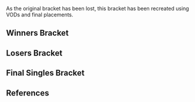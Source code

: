 {{DISPLAYTITLE:Winter Game Fest VI: ''Melee'' Singles Bracket}}{{SetGame|melee}}
{{tabs static
|name1=Overview
|link1=Winter Game Fest/VI/Melee
|name2=Singles Bracket
|link2=Winter Game Fest/VI/Melee/Singles Bracket
|name3=Doubles Bracket
|link3=Winter Game Fest/VI/Melee/Doubles Bracket
|This=2
}}
As the original bracket has been lost, this bracket has been recreated using VODs and final placements.
==Winners Bracket==
{{32DEWBracketA
|tourneylink=Winter Game Fest/VI/Melee
|tourneyname=Winter Game Fest VI

|r1m1p1= |r1m1p1flag= |r1m1p1score= |r1m1win=
|r1m1p2= |r1m1p2flag= |r1m1p2score=

|r1m2p1=Eddy Mexico |r1m2p1flag=mx |r1m2p1score=2 |r1m2win=1
|r1m2p2=SideFX |r1m2p2flag=us |r1m2p2score=0
|r1m2p1char1=luigi |r1m2p2char1=ic |r1m2p1stock1=3 |r1m2p2stock1=0 |r1m2win1=1 |r1m2stage1=Dream Land
|r1m2p1char2=luigi |r1m2p2char2=ic |r1m2p1stock2=2 |r1m2p2stock2=0 |r1m2win2=1 |r1m2stage2=Yoshi's Story
|r1m2date=January 23, 2011
|r1m2details={{BracketMatchDetails|reddit=|comment=|vod=https://youtu.be/d-jC2OFOwXc}}

|r1m3p1= |r1m3p1flag= |r1m3p1score= |r1m3win=
|r1m3p2= |r1m3p2flag= |r1m3p2score=
|r1m4p1= |r1m4p1flag= |r1m4p1score= |r1m4win=
|r1m4p2= |r1m4p2flag= |r1m4p2score=

|r1m5p1=Zhu |r1m5p1flag=us |r1m5p1score=2 |r1m5win=1
|r1m5p2=PBS |r1m5p2flag= |r1m5p2score=0
|r1m5p1char1=falco |r1m5p2char1=sheik |r1m5p1stock1=4 |r1m5p2stock1=0 |r1m5win1=1 |r1m5stage1=Battlefield
|r1m5p1char2=falco |r1m5p2char2=sheik |r1m5p1stock2=2 |r1m5p2stock2=0 |r1m5win2=1 |r1m5stage2=Yoshi's Story
|r1m5date=January 23, 2011
|r1m5details={{BracketMatchDetails|reddit=|comment=|vod=https://youtu.be/0Hq0fJGKufo}}

|r1m6p1= |r1m6p1flag= |r1m6p1score= |r1m6win=
|r1m6p2= |r1m6p2flag= |r1m6p2score=
|r1m7p1= |r1m7p1flag= |r1m7p1score= |r1m7win=
|r1m7p2= |r1m7p2flag= |r1m7p2score=
|r1m8p1= |r1m8p1flag= |r1m8p1score= |r1m8win=
|r1m8p2= |r1m8p2flag= |r1m8p2score=

|r1m9p1= |r1m9p1flag= |r1m9p1score= |r1m9win=
|r1m9p2= |r1m9p2flag= |r1m9p2score=
|r1m10p1= |r1m10p1flag= |r1m10p1score= |r1m10win=
|r1m10p2= |r1m10p2flag= |r1m10p2score=

|r1m11p1=Shroomed |r1m11p1flag=us |r1m11p1score=2 |r1m11win=1
|r1m11p2=Rickety |r1m11p2flag= |r1m11p2score=0
|r1m11p1char1=doc |r1m11p2char1=sheik |r1m11p1stock1=2 |r1m11p2stock1=0 |r1m11win1=1 |r1m11stage1=Battlefield
|r1m11p1char2=fox |r1m11p2char2=sheik |r1m11p1stock2=3 |r1m11p2stock2=0 |r1m11win2=1 |r1m11stage2=Kongo Jungle
|r1m11date=January 23, 2011
|r1m11details={{BracketMatchDetails|reddit=|comment=|vod=https://youtu.be/mbr9ITRJpks}}

|r1m12p1=MacD |r1m12p1flag=us |r1m12p1score=2 |r1m12win=1
|r1m12p2=Maple |r1m12p2flag= |r1m12p2score=0
|r1m12p1char1=peach |r1m12p2char1=sheik |r1m12p1stock1=2 |r1m12p2stock1=0 |r1m12win1=1 |r1m12stage1=Battlefield
|r1m12p1char2=peach |r1m12p2char2=sheik |r1m12p1stock2=1 |r1m12p2stock2=0 |r1m12win2=1 |r1m12stage2=Pokémon Stadium
|r1m12date=January 23, 2011
|r1m12details={{BracketMatchDetails|reddit=|comment=|vod=https://youtu.be/rglTCE8VgYE}}

|r1m13p1= |r1m13p1flag= |r1m13p1score= |r1m13win=
|r1m13p2= |r1m13p2flag= |r1m13p2score=
|r1m14p1= |r1m14p1flag= |r1m14p1score= |r1m14win=
|r1m14p2= |r1m14p2flag= |r1m14p2score=
|r1m15p1= |r1m15p1flag= |r1m15p1score= |r1m15win=
|r1m15p2= |r1m15p2flag= |r1m15p2score=

|r1m16p1=HugS |r1m16p1flag=us |r1m16p1score=2 |r1m16win=1
|r1m16p2=Scar |r1m16p2flag=us |r1m16p2score=0
|r1m16p1char1=samus |r1m16p2char1=cf |r1m16p1stock1=3 |r1m16p2stock1=0 |r1m16win1=1 |r1m16stage1=Battlefield
|r1m16p1char2=samus |r1m16p2char2=cf |r1m16p1stock2=1 |r1m16p2stock2=0 |r1m16win2=1 |r1m16stage2=Battlefield
|r1m16date=January 23, 2011
|r1m16details={{BracketMatchDetails|reddit=|comment=|vod=https://youtu.be/nt7KO4vEYRU}}

<!-- Ro16 -->
|r2m1p1=Mango |r2m1p1flag=us |r2m1p1score=2
|r2m1p2=Eddy Mexico |r2m1p2flag=mx |r2m1p2score=0
|r2m1win=1
|r2m1p1char1=cf |r2m1p2char1=luigi |r2m1p1stock1=2 |r2m1p2stock1=0 |r2m1win1=1 |r2m1stage1=Battlefield
|r2m1p1char2=cf |r2m1p2char2=luigi |r2m1p1stock2=2 |r2m1p2stock2=0 |r2m1win2=1 |r2m1stage2=Brinstar
|r2m1date=January 23, 2011
|r2m1details={{BracketMatchDetails|reddit=|comment=|vod=https://youtu.be/5vR_CkeyqwE}}

|r2m2p1= |r2m2p1flag= |r2m2p1score=
|r2m2p2= |r2m2p2flag= |r2m2p2score=
|r2m2win=

|r2m3p1=Zhu |r2m3p1flag=us |r2m3p1score={{win}}
|r2m3p2= |r2m3p2flag= |r2m3p2score=
|r2m3win=1

|r2m4p1=Lucky |r2m4p1flag=us |r2m4p1score=2
|r2m4p2=Westballz |r2m4p2flag=us |r2m4p2score=1
|r2m4win=1
|r2m4p1char1=fox |r2m4p2char1=falco |r2m4p1stock1=1 |r2m4p2stock1=0 |r2m4win1=1 |r2m4stage1=Dream Land
|r2m4p1char2=fox |r2m4p2char2=falco |r2m4p1stock2=0 |r2m4p2stock2=1 |r2m4win2=2 |r2m4stage2=Dream Land
|r2m4p1char3=fox |r2m4p2char3=falco |r2m4p1stock3=2 |r2m4p2stock3=0 |r2m4win3=1 |r2m4stage3=Pokémon Stadium
|r2m4date=January 23, 2011
|r2m4details={{BracketMatchDetails|reddit=|comment=|vod=https://youtu.be/o3d1uEaiYO0}}

|r2m5p1= |r2m5p1flag= |r2m5p1score=
|r2m5p2= |r2m5p2flag= |r2m5p2score=
|r2m5win=

|r2m6p1=Shroomed |r2m6p1flag=us |r2m6p1score=2
|r2m6p2=MacD |r2m6p2flag=us |r2m6p2score=1
|r2m6win=1
|r2m6p1char1=doc |r2m6p2char1=peach |r2m6p1stock1=0 |r2m6p2stock1=1 |r2m6win1=2 |r2m6stage1=Battlefield
|r2m6p1char2=doc |r2m6p2char2=peach |r2m6p1stock2=1 |r2m6p2stock2=0 |r2m6win2=1 |r2m6stage2=Yoshi's Story
|r2m6p1char3=doc |r2m6p2char3=peach |r2m6p1stock3=1 |r2m6p2stock3=0 |r2m6win3=1 |r2m6stage3=Brinstar
|r2m6date=January 23, 2011
|r2m6details={{BracketMatchDetails|reddit=|comment=|vod=https://youtu.be/GFhoA74LzIQ}}

|r2m7p1=Mew2King |r2m7p1flag=us |r2m7p1score={{win}}
|r2m7p2=DEHF |r2m7p2flag=us |r2m7p2score=
|r2m7win=1
|r2m7date=January 23, 2011
|r2m7details={{BracketMatchDetails|reddit=|comment=<ref>https://twitter.com/WinterGameFest6/status/29369172089643010</ref>|vod=}}

|r2m8p1= |r2m8p1flag= |r2m8p1score=
|r2m8p2=HugS |r2m8p2flag=us |r2m8p2score={{win}}
|r2m8win=2

<!-- QUARTERFINALS -->
|r3m1p1=Mango |r3m1p1flag=us |r3m1p1score={{win}}
|r3m1p2=Fly Amanita |r3m1p2flag=us |r3m1p2score=
|r3m1win=1

|r3m2p1=Zhu |r3m2p1flag=us |r3m2p1score=2
|r3m2p2=Lucky |r3m2p2flag=us |r3m2p2score=0
|r3m2win=1
|r3m2p1char1=falco |r3m2p2char1=fox |r3m2p1stock1=3 |r3m2p2stock1=0 |r3m2win1=1 |r3m2stage1=Battlefield
|r3m2p1char2=falco |r3m2p2char2=fox |r3m2p1stock2=1 |r3m2p2stock2=0 |r3m2win2=1 |r3m2stage2=Pokémon Stadium
|r3m2date=January 23, 2011
|r3m2details={{BracketMatchDetails|reddit=|comment=|vod=https://youtu.be/EPPo2FcGIfw}}

|r3m3p1=Dr. Peepee |r3m3p1flag=us |r3m3p1score=2
|r3m3p2=Shroomed |r3m3p2flag=us |r3m3p2score=0
|r3m3win=1
|r3m3p1char1=falco |r3m3p2char1=doc |r3m3p1stock1=3 |r3m3p2stock1=0 |r3m3win1=1 |r3m3stage1=Dream Land
|r3m3p1char2=falco |r3m3p2char2=doc |r3m3p1stock2=3 |r3m3p2stock2=0 |r3m3win2=1 |r3m3stage2=Final Destination
|r3m3date=January 23, 2011
|r3m3details={{BracketMatchDetails|reddit=|comment=<ref>https://smashboards.com/threads/winter-game-fest-vi-official-results.296278/page-4#post-12058988</ref>|vod=https://youtu.be/LVYLwkdxrQ0}}

|r3m4p1=Mew2King |r3m4p1flag=us |r3m4p1score=2
|r3m4p2=HugS |r3m4p2flag=us |r3m4p2score=0
|r3m4win=1
|r3m4p1char1=sheik |r3m4p2char1=samus |r3m4p1stock1=3 |r3m4p2stock1=0 |r3m4win1=1 |r3m4stage1=Fountain of Dreams
|r3m4p1char2=sheik |r3m4p2char2=samus |r3m4p1stock2=2 |r3m4p2stock2=0 |r3m4win2=1 |r3m4stage2=Dream Land
|r3m4date=January 23, 2011
|r3m4details={{BracketMatchDetails|reddit=|comment=|vod=https://youtu.be/oGcv0QtumUY}}

<!-- SEMIFINALS -->
|r4m1p1=Mango |r4m1p1flag=us |r4m1p1score={{win}}
|r4m1p2=Zhu |r4m1p2flag=us |r4m1p2score=
|r4m1win=1
|r4m1date=January 23, 2011
|r4m1details={{BracketMatchDetails|reddit=|comment=<ref>https://twitter.com/WinterGameFest6/status/29391136581746688</ref>|vod=}}

|r4m2p1=Dr. Peepee |r4m2p1flag=us |r4m2p1score=3
|r4m2p2=Mew2King |r4m2p2flag=us |r4m2p2score=0
|r4m2win=1
|r4m2p1char1=falco |r4m2p2char1=marth |r4m2p1stock1=2 |r4m2p2stock1=0 |r4m2win1=1 |r4m2stage1=Yoshi's Story
|r4m2p1char2=falco |r4m2p2char2=sheik |r4m2p1stock2=4 |r4m2p2stock2=0 |r4m2win2=1 |r4m2stage2=Fountain of Dreams
|r4m2p1char3=falco |r4m2p2char3=marth |r4m2p1stock3=2 |r4m2p2stock3=0 |r4m2win3=1 |r4m2stage3=Fountain of Dreams
|r4m2date=January 23, 2011
|r4m2details={{BracketMatchDetails|reddit=|comment=|vod=https://youtu.be/D4m66qcF31Y}}
}}

==Losers Bracket==
{{32DELBracketSmwA
|tourneylink=Winter Game Fest/VI/Melee
|tourneyname=Winter Game Fest VI
|l1placement=25-32
|l2placement=17-24
|l3placement=13-16
|l4placement=9-12
|l5placement=7-8
|l6placement=5-6

|l1m1p1= |l1m1p1flag= |l1m1p1score= |l1m1win=
|l1m1p2= |l1m1p2flag= |l1m1p2score=

|l1m2p1=Bimbo Mexico |l1m2p1flag=mx |l1m2p1score= |l1m2win=2
|l1m2p2=Stabbedbyahero |l1m2p2flag=us |l1m2p2score={{win}}
|l1m2date=January 23, 2011
|l1m2details={{BracketMatchDetails|reddit=|comment=<ref>https://twitter.com/WinterGameFest6/status/29369147917860864</ref>|vod=}}

|l1m3p1=Maple |l1m3p1flag= |l1m3p1score={{win}} |l1m3win=1
|l1m3p2=MogX |l1m3p2flag= |l1m3p2score=
|l1m3date=January 23, 2011
|l1m3details={{BracketMatchDetails|reddit=|comment=<ref>https://twitter.com/WinterGameFest6/status/29369329686417408</ref>|vod=}}

|l1m4p1= |l1m4p1flag= |l1m4p1score= |l1m4win=
|l1m4p2= |l1m4p2flag= |l1m4p2score=

|l1m5p1= |l1m5p1flag= |l1m5p1score= |l1m5win=
|l1m5p2= |l1m5p2flag= |l1m5p2score=
|l1m6p1= |l1m6p1flag= |l1m6p1score= |l1m6win=
|l1m6p2= |l1m6p2flag= |l1m6p2score=
|l1m7p1= |l1m7p1flag= |l1m7p1score= |l1m7win=
|l1m7p2= |l1m7p2flag= |l1m7p2score=
|l1m8p1= |l1m8p1flag= |l1m8p1score= |l1m8win=
|l1m8p2= |l1m8p2flag= |l1m8p2score=

|l2m1p1= |l2m1p1flag= |l2m1p1score= |l2m1win=
|l2m1p2= |l2m1p2flag= |l2m1p2score=

|l2m2p1=Westballz |l2m2p1flag=us |l2m2p1score= |l2m2win=2
|l2m2p2=Stabbedbyahero |l2m2p2flag=us |l2m2p2score={{win}}
|l2m2date=January 23, 2011
|l2m2details={{BracketMatchDetails|reddit=|comment=<ref>https://twitter.com/WinterGameFest6/status/29369151764041729</ref>|vod=}}

|l2m3p1=Eddy Mexico |l2m3p1flag=mx |l2m3p1score={{win}} |l2m3win=1
|l2m3p2=Maple |l2m3p2flag= |l2m3p2score=
|l2m3date=January 23, 2011
|l2m3details={{BracketMatchDetails|reddit=|comment=<ref>https://twitter.com/WinterGameFest6/status/29369338569949185</ref>|vod=}}

|l2m4p1= |l2m4p1flag= |l2m4p1score= |l2m4win=
|l2m4p2= |l2m4p2flag= |l2m4p2score=

|l2m5p1=DEHF |l2m5p1flag=us |l2m5p1score={{win}} |l2m5win=1
|l2m5p2=PBS |l2m5p2flag= |l2m5p2score=
|l2m5date=January 23, 2011
|l2m5details={{BracketMatchDetails|reddit=|comment=<ref>https://twitter.com/WinterGameFest6/status/29369381741928448</ref>|vod=}}

|l2m6p1= |l2m6p1flag= |l2m6p1score= |l2m6win=
|l2m6p2= |l2m6p2flag= |l2m6p2score=
|l2m7p1= |l2m7p1flag= |l2m7p1score= |l2m7win=
|l2m7p2= |l2m7p2flag= |l2m7p2score=
|l2m8p1= |l2m8p1flag= |l2m8p1score= |l2m8win=
|l2m8p2= |l2m8p2flag= |l2m8p2score=

|l3m1p1=Replicate |l3m1p1flag=us |l3m1p1score={{win}}
|l3m1p2=Stabbedbyahero |l3m1p2flag=us |l3m1p2score=
|l3m1win=1

|l3m2p1=Eddy Mexico |l3m2p1flag=mx |l3m2p1score={{win}}
|l3m2p2=S2J |l3m2p2flag=us |l3m2p2score=
|l3m2win=1
|l3m2date=January 23, 2011
|l3m2details={{BracketMatchDetails|reddit=|comment=<ref>https://twitter.com/WinterGameFest6/status/29369343355654145</ref>|vod=}}

|l3m3p1=DEHF |l3m3p1flag=us |l3m3p1score={{win}}
|l3m3p2=Scar |l3m3p2flag=us |l3m3p2score=
|l3m3win=1
|l3m3date=January 23, 2011
|l3m3details={{BracketMatchDetails|reddit=|comment=<ref>https://twitter.com/WinterGameFest6/status/29369385659404288</ref>|vod=}}

|l3m4p1=Lovage |l3m4p1flag=us |l3m4p1score=2
|l3m4p2=MacD |l3m4p2flag=us |l3m4p2score=0
|l3m4win=1
|l3m4p1char1=fox |l3m4p2char1=peach |l3m4p1stock1=2 |l3m4p2stock1=0 |l3m4win1=1 |l3m4stage1=Battlefield
|l3m4p1char2=fox |l3m4p2char2=peach |l3m4p1stock2=1 |l3m4p2stock2=0 |l3m4win2=1 |l3m4stage2=Fountain of Dreams
|l3m4date=January 23, 2011
|l3m4details={{BracketMatchDetails|reddit=|comment=|vod=https://youtu.be/Pil579I29mU}}

<!-- Round 2 -->
|l4m1p1=HugS |l4m1p1flag=us |l4m1p1score=2
|l4m1p2=Replicate |l4m1p2flag=us |l4m1p2score=0
|l4m1win=1
|l4m1p1char1=samus |l4m1p2char1=fox |l4m1p1stock1=1 |l4m1p2stock1=0 |l4m1win1=1 |l4m1stage1=Fountain of Dreams
|l4m1p1char2=samus |l4m1p2char2=fox |l4m1p1stock2=2 |l4m1p2stock2=0 |l4m1win2=1 |l4m1stage2=Pokémon Stadium
|l4m1date=January 23, 2011
|l4m1details={{BracketMatchDetails|reddit=|comment=<ref>https://twitter.com/WinterGameFest6/status/29369198253707264</ref>|vod=https://youtu.be/zDxhhMKIJP8}}

|l4m2p1=Shroomed |l4m2p1flag=us |l4m2p1score=2
|l4m2p2=Eddy Mexico |l4m2p2flag=mx |l4m2p2score=0
|l4m2win=1
|l4m2p1char1=doc |l4m2p2char1=luigi |l4m2p1stock1=2 |l4m2p2stock1=0 |l4m2win1=1 |l4m2stage1=Final Destination
|l4m2p1char2=doc |l4m2p2char2=luigi |l4m2p1stock2=1 |l4m2p2stock2=0 |l4m2win2=1 |l4m2stage2=Dream Land
|l4m2date=January 23, 2011
|l4m2details={{BracketMatchDetails|reddit=|comment=|vod=https://www.youtube.com/watch?v=B7I7DFYj2-I}}

|l4m3p1=Lucky |l4m3p1flag=us |l4m3p1score=
|l4m3p2=DEHF |l4m3p2flag=us |l4m3p2score={{win}}
|l4m3win=2
|l4m3date=January 23, 2011
|l4m3details={{BracketMatchDetails|reddit=|comment=<ref>https://twitter.com/WinterGameFest6/status/29369387815280640</ref>|vod=}}

|l4m4p1=Fly Amanita |l4m4p1flag=us |l4m4p1score={{win}}
|l4m4p2=Lovage |l4m4p2flag=us |l4m4p2score=
|l4m4win=1
|l4m4date=January 23, 2011
|l4m4details={{BracketMatchDetails|reddit=|comment=<ref>https://twitter.com/WinterGameFest6/status/29369374137651200</ref>|vod=}}

<!-- Round 3 -->
|l5m1p1=HugS |l5m1p1flag=us |l5m1p1score=3
|l5m1p2=Shroomed |l5m1p2flag=us |l5m1p2score=2
|l5m1win=1
|l5m1p1char1=samus |l5m1p2char1=doc |l5m1p1stock1=2 |l5m1p2stock1=0 |l5m1win1=1 |l5m1stage1=Battlefield
|l5m1p1char2=samus |l5m1p2char2=doc |l5m1p1stock2=0 |l5m1p2stock2=2 |l5m1win2=2 |l5m1stage2=Yoshi's Story
|l5m1p1char3=samus |l5m1p2char3=doc |l5m1p1stock3=0 |l5m1p2stock3=2 |l5m1win3=2 |l5m1stage3=Fountain of Dreams
|l5m1p1char4=samus |l5m1p2char4=doc |l5m1p1stock4=2 |l5m1p2stock4=0 |l5m1win4=1 |l5m1stage4=Yoshi's Story
|l5m1p1char5=samus |l5m1p2char5=doc |l5m1p1stock5=1 |l5m1p2stock5=0 |l5m1win5=1 |l5m1stage5=Yoshi's Story
|l5m1date=January 23, 2011
|l5m1details={{BracketMatchDetails|reddit=|comment=|vod=https://youtu.be/Tf7BtdP5WgY|vod2=https://youtu.be/mAPmuV0VNs0}}

|l5m2p1=DEHF |l5m2p1flag=us |l5m2p1score=
|l5m2p2=Fly Amanita |l5m2p2flag=us |l5m2p2score={{win}}
|l5m2win=2
|l5m2date=January 23, 2011
|l5m2details={{BracketMatchDetails|reddit=|comment=<ref>https://twitter.com/WinterGameFest6/status/29390981434449920</ref>|vod=}}

<!-- Round 4 -->
|l6m1p1=Zhu |l6m1p1flag=us |l6m1p1score={{win}}
|l6m1p2=HugS |l6m1p2flag=us |l6m1p2score=
|l6m1win=1
|l6m1date=January 23, 2011
|l6m1details={{BracketMatchDetails|reddit=|comment=<ref>https://twitter.com/WinterGameFest6/status/29391192080785409</ref>|vod=}}

|l6m2p1=Mew2King |l6m2p1flag=us |l6m2p1score=0
|l6m2p2=Fly Amanita |l6m2p2flag=us |l6m2p2score=3
|l6m2win=2
|l6m2date=January 23, 2011
|l6m2details={{BracketMatchDetails|reddit=|comment=<ref>https://smashboards.com/threads/winter-game-fest-vi-official-results.296278/page-4#post-12056287</ref>|vod=}}
}}
<onlyinclude>
==Final Singles Bracket==
{{DEFinalSmwBracket
|tourneylink=Winter Game Fest/VI/Melee
|tourneyname=Winter Game Fest VI
|l1placement=4
|r2placement=3
|r3loserplacement=2
|r3winnerplacement=1
|export_score=true
|column-width=195

<!-- FROM WINNERS -->
|r1m1p1=Mango |r1m1p1flag=us |r1m1p1score=2
|r1m1p2=Dr. Peepee |r1m1p2flag=us |r1m1p2score=3
|r1m1win=2
|r1m1p1char1=cf |r1m1p2char1=falco |r1m1p1stock1=1 |r1m1p2stock1=0 |r1m1win1=1 |r1m1stage1=Final Destination
|r1m1p1char2=cf |r1m1p2char2=falco |r1m1p1stock2=2 |r1m1p2stock2=0 |r1m1win2=1 |r1m1stage2=Final Destination
|r1m1p1char3=cf |r1m1p2char3=falco |r1m1p1stock3=0 |r1m1p2stock3=3 |r1m1win3=2 |r1m1stage3=Final Destination
|r1m1p1char4=cf |r1m1p2char4=falco |r1m1p1stock4=0 |r1m1p2stock4=3 |r1m1win4=2 |r1m1stage4=Dream Land
|r1m1p1char5=cf |r1m1p2char5=falco |r1m1p1stock5=0 |r1m1p2stock5=3 |r1m1win5=2 |r1m1stage5=Pokémon Stadium
|r1m1date=January 23, 2011
|r1m1details={{BracketMatchDetails|reddit=|comment=|vod=https://youtu.be/1aVvRwy0q9g}}

<!-- FROM LOSERS -->
|l1m1p1=Zhu |l1m1p1flag=us |l1m1p1score=
|l1m1p2=Fly Amanita |l1m1p2flag=us |l1m1p2score={{win}}
|l1m1win=2

<!-- LOSERS FINALS -->
|r2m1p1=Mango |r2m1p1flag=us |r2m1p1score=3
|r2m1p2=Fly Amanita |r2m1p2flag=us |r2m1p2score=0
|r2m1win=1
|r2m1p1char1=cf |r2m1p2char1=ic |r2m1p1stock1=3 |r2m1p2stock1=0 |r2m1win1=1 |r2m1stage1=Battlefield
|r2m1p1char2=cf |r2m1p2char2=ic |r2m1p1stock2=2 |r2m1p2stock2=0 |r2m1win2=1 |r2m1stage2=Fountain of Dreams
|r2m1p1char3=cf |r2m1p2char3=ic |r2m1p1stock3=1 |r2m1p2stock3=0 |r2m1win3=1 |r2m1stage3=Fountain of Dreams
|r2m1date=January 23, 2011
|r2m1details={{BracketMatchDetails|reddit=|comment=|vod=https://youtu.be/xfXbs_5SsRA}}

<!-- GRAND FINALS -->
|r3m1p1=Dr. Peepee |r3m1p1flag=us |r3m1p1score=3
|r3m1p2=Mango |r3m1p2flag=us |r3m1p2score=2
|r3m1win=1
|r3m1p1char1=falco |r3m1p2char1=cf |r3m1p1stock1=1 |r3m1p2stock1=0 |r3m1win1=1 |r3m1stage1=Yoshi's Story
|r3m1p1char2=falco |r3m1p2char2=cf |r3m1p1stock2=2 |r3m1p2stock2=0 |r3m1win2=1 |r3m1stage2=Dream Land
|r3m1p1char3=falco |r3m1p2char3=falco |r3m1p1stock3=0 |r3m1p2stock3=1 |r3m1win3=2 |r3m1stage3=Yoshi's Story
|r3m1p1char4=falco |r3m1p2char4=cf |r3m1p1stock4=0 |r3m1p2stock4=1 |r3m1win4=2 |r3m1stage4=Fountain of Dreams
|r3m1p1char5=falco |r3m1p2char5=cf |r3m1p1stock5=1 |r3m1p2stock5=0 |r3m1win5=1 |r3m1stage5=Fountain of Dreams
|r3m1date=January 23, 2011
|r3m1details={{BracketMatchDetails|reddit=|comment=|vod=https://youtu.be/6ZEGAflZ-U4}}
}}</onlyinclude>

==References==
{{reflist}}
